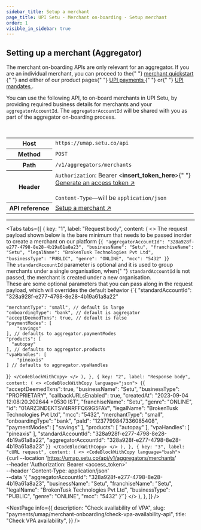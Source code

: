 ```yaml
---
sidebar_title: Setup a merchant
page_title: UPI Setu - Merchant on-boarding - Setup merchant
order: 1
visible_in_sidebar: true
---
```


## Setting up a merchant (Aggregator)

<Callout type="warning">
  The merchant on-boarding APIs are only relevant for an aggregator. If you are
  an individual merchant, you can proceed to the{" "}
  <a href="/payments/umap/quickstart" target="_self">
    merchant quickstart
  </a>{" "}
  and either of our product pages{" "}
  <a href="/payments/umap/payments" target="_self">
    UPI payments
  </a>{" "}
  or{" "}
  <a href="/payments/umap/mandates" target="_self">
    UPI mandates
  </a>
  .
</Callout>

<br />

You can use the following API, to on-board merchants in UPI Setu, by providing required business details for merchants and your `aggregatorAccountId`. The `aggregatorAccountId` will be shared with you as part of the aggregator on-boarding process.

<br />

<table>
  <tbody>
    <tr>
      <th>Host</th>
      <td>
        <code>https://umap.setu.co/api</code>
      </td>
    </tr>
    <tr>
      <th>Method</th>
      <td>
        <code>POST</code>
      </td>
    </tr>
    <tr>
      <th>Path</th>
      <td>
        <code>/v1/aggregators/merchants</code>
      </td>
    </tr>
    <tr>
      <th>Header</th>
      <td>
        <code>Authorization</code>: Bearer &lt;<b>insert_token_here</b>&gt;{" "}
        <br />
        <a href="/payments/umap/api-integration" target="_blank">
          Generate an access token ↗
        </a> <br />
        <br />
        <code>Content-Type</code>—will be <code>application/json</code>
      </td>
    </tr>
    <tr>
      <th>API reference</th>
      <td>
        <a
          href="/payments/umap/api-reference#/category~merchant/operation~merchant#createMerchantWrapper"
          target="_self"
        >
          Setup a merchant ↗
        </a>
      </td>
    </tr>
  </tbody>
</table>

<hr class="primary" />

<Tabs
  tabs={[
    {
      key: "1",
      label: "Request body",
      content: (
        <>
          <Text>
            The request payload shown below is the bare minimum that needs to be
            passed inorder to create a merchant on our platform
          </Text>
          <CodeBlockWithCopy language="json">
            {`{
    "aggregatorAccountId": "328a928f-e277-4798-8e28-4b19a61a8a23",
    "businessName": "Setu",
    "franchiseName": "Setu",
    "legalName": "BrokenTusk Technologies Pvt Ltd",
    "businessType": "PUBLIC",
    "genre": "ONLINE",
    "mcc": "5432"
}`}
          </CodeBlockWithCopy>
          <br />
          <Callout type="warning">
            The <code>standardAccountId</code> parameter is optional and it is
            used to group merchants under a single organisation, when{" "}
            <code>standardAccountId</code> is not passed, the merchant is
            created under a new organisation.
          </Callout>
          <br />
          <Text>
            These are some optional parameters that you can pass along in the
            request payload, which will overrides the default behavior
          </Text>
          <CodeBlockWithCopy language="json">
            {`{
    "standardAccountId": "328a928f-e277-4798-8e28-4b19a61a8a22"
    
    "merchantType": "small", // default is large
    "onboardingType": "bank", // default is aggregator
    "acceptDeemedTxns": true, // default is false
    "paymentModes": [
        "savings"
    ], // defaults to aggregator.paymentModes
    "products": [
      "autopay"
    ], // defaults to aggregator.products
    "vpaHandles": [
        "pineaxis"
    ] // defaults to aggregator.vpaHandles
}`}
          </CodeBlockWithCopy>
        </>
      ),
    },
    {
      key: "2",
      label: "Response body",
      content: (
        <>
          <CodeBlockWithCopy language="json">
            {`{
  "acceptDeemedTxns": true,
  "businessName": "Setu",
  "businessType": "PROPRIETARY",
  "callbackURLsEnabled": true,
  "createdAt": "2023-09-04 12:08:20.202644 +0530 IST",
  "franchiseName": "Setu",
  "genre": "ONLINE",
  "id": "01ARZ3NDEKTSV4RRFFQ69G5FAV",
  "legalName": "BrokenTusk Technologies Pvt Ltd",
  "mcc": "5432",
  "merchantType": "small",
  "onboardingType": "bank",
  "paId": "1237799847336085408",
  "paymentModes": [
    "savings"
  ],
  "products": [
    "autopay"
  ],
   "vpaHandles": [
    "pineaxis"
  ],
  "standardAccountId": "328a928f-e277-4798-8e28-4b19a61a8a22",
  "aggregatorAccountId": "328a928f-e277-4798-8e28-4b19a61a8a23"
}`}
          </CodeBlockWithCopy>
        </>
      ),
    },
    {
      key: "3",
      label: "cURL request",
      content: (
        <>
          <CodeBlockWithCopy language="bash">
            {`curl --location 'https://umap.setu.co/api/v1/aggregators/merchants' \
--header 'Authorization: Bearer <access_token>' \
--header 'Content-Type: application/json' \
--data '{
    "aggregatorAccountId": "328a928f-e277-4798-8e28-4b19a61a8a23",
    "businessName": "Setu",
    "franchiseName": "Setu",
    "legalName": "BrokenTusk Technologies Pvt Ltd",
    "businessType": "PUBLIC",
    "genre": "ONLINE",
    "mcc": "5432"
}'`}
          </CodeBlockWithCopy>
        </>
      ),
    },
  ]}
/>

<NextPage
  info={{
    description: "Check availability of VPA",
    slug: "payments/umap/merchant-onboarding/check-vpa-availability-api",
    title: "Check VPA availability",
  }}
/>

<WasPageHelpful />
